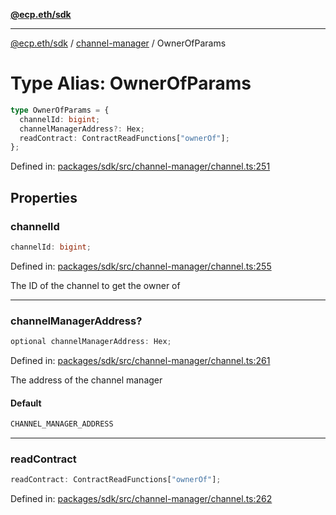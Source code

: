 [**@ecp.eth/sdk**](../../index.mdx)

***

[@ecp.eth/sdk](/sdk-reference/index.mdx) / [channel-manager](/sdk-reference/channel-manager/index.mdx) / OwnerOfParams

# Type Alias: OwnerOfParams

```ts
type OwnerOfParams = {
  channelId: bigint;
  channelManagerAddress?: Hex;
  readContract: ContractReadFunctions["ownerOf"];
};
```

Defined in: [packages/sdk/src/channel-manager/channel.ts:251](https://github.com/ecp-eth/comments-monorepo/blob/main/packages/sdk/src/channel-manager/channel.ts#L251)

## Properties

### channelId

```ts
channelId: bigint;
```

Defined in: [packages/sdk/src/channel-manager/channel.ts:255](https://github.com/ecp-eth/comments-monorepo/blob/main/packages/sdk/src/channel-manager/channel.ts#L255)

The ID of the channel to get the owner of

***

### channelManagerAddress?

```ts
optional channelManagerAddress: Hex;
```

Defined in: [packages/sdk/src/channel-manager/channel.ts:261](https://github.com/ecp-eth/comments-monorepo/blob/main/packages/sdk/src/channel-manager/channel.ts#L261)

The address of the channel manager

#### Default

```ts
CHANNEL_MANAGER_ADDRESS
```

***

### readContract

```ts
readContract: ContractReadFunctions["ownerOf"];
```

Defined in: [packages/sdk/src/channel-manager/channel.ts:262](https://github.com/ecp-eth/comments-monorepo/blob/main/packages/sdk/src/channel-manager/channel.ts#L262)
